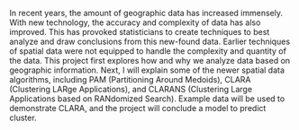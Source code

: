 In recent years, the amount of geographic data has increased immensely. With new technology, the accuracy and complexity of data has also improved. This has provoked statisticians to create techniques to best analyze and draw conclusions from this new-found data. Earlier techniques of spatial data were not equipped to handle the complexity and quantity of the data. This project first explores how and why we analyze data based on geographic information. Next, I will explain some of the newer spatial data algorithms, including PAM (Partitioning Around Medoids), CLARA (Clustering LARge Applications), and CLARANS (Clustering Large Applications based on RANdomized Search). Example data will be used to demonstrate CLARA, and the project will conclude a model to predict cluster. 